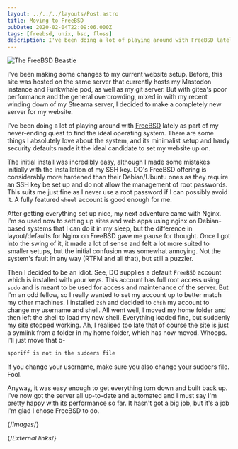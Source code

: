```yaml
---
layout: ../../../layouts/Post.astro
title: Moving to FreeBSD
pubDate: 2020-02-04T22:09:06.000Z
tags: [freebsd, unix, bsd, floss]
description: I've been doing a lot of playing around with FreeBSD lately as part of my never-ending quest to find the ideal operating system. There are some things I absolutely love about the system, and its minimalist setup and hardy security defaults made it the ideal candidate to set my website up on.
---
```


![The FreeBSD Beastie][beastie]

I've been making some changes to my current website setup. Before, this site was hosted on the same server that currently hosts my Mastodon instance and Funkwhale pod, as well as my git server. But with gitea's poor performance and the general overcrowding, mixed in with my recent winding down of my Streama server, I decided to make a completely new server for
my website.

I've been doing a lot of playing around with [FreeBSD][freebsd] lately as part of my never-ending quest to find the ideal operating system. There are some things I absolutely love about the system, and its minimalist setup and hardy security defaults made it the ideal candidate to set my website up on.

The initial install was incredibly easy, although I made some mistakes initially with the installation of my SSH key. DO's FreeBSD offering is considerably more hardened than their Debian/Ubuntu ones as they require an SSH key be set up and do not allow the management of root passwords. This suits me just fine as I never use a root password if I can possibly avoid it. A fully featured `wheel` account is good enough for me.

After getting everything set up nice, my next adventure came with Nginx. I'm so used now to setting up sites and web apps using nginx on Debian-based systems that I can do it in my sleep, but the difference in layout/defaults for Nginx on FreeBSD gave me pause for thought. Once I got into the swing of it, it made a lot of sense and felt a lot more suited to smaller setups, but the initial confusion was somewhat annoying. Not the system's fault in any way (RTFM and all that), but still a puzzler.

Then I decided to be an idiot. See, DO supplies a default `FreeBSD` account which is installed with your keys. This account has full root access using `sudo` and is meant to be used for access and maintenance of the server. But I'm an odd fellow, so I really wanted to set my account up to better match my other machines. I installed `zsh` and decided to `chsh` my account to change my username and shell. All went well, I moved my home folder and then left the shell to load my new shell. Everything loaded fine, but suddenly my site stopped working. Ah, I realised too late that of course the site is just a symlink from a folder in my home folder, which has now moved. Whoops. I'll just move that b-

```bash
sporiff is not in the sudoers file
```

If you change your username, make sure you also change your sudoers file. Fool.

Anyway, it was easy enough to get everything torn down and built back up. I've now got the server all up-to-date and automated and I must say I'm pretty happy with its performance so far. It hasn't got a big job, but it's a job I'm glad I chose FreeBSD to do.

{/*Images*/}

[beastie]: /images/beastie.webp

{/*External links*/}

[freebsd]: https://freebsd.org
